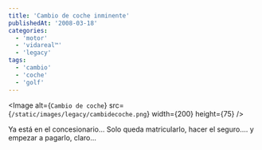 ```yaml
---
title: 'Cambio de coche inminente'
publishedAt: '2008-03-18'
categories:
  - 'motor'
  - 'vidareal™'
  - 'legacy'
tags:
  - 'cambio'
  - 'coche'
  - 'golf'
---
```


\<Image
alt={`Cambio de coche`}
src={`/static/images/legacy/cambidecoche.png`}
width={200}
height={75}
/>

Ya está en el concesionario... Solo queda matricularlo, hacer el seguro.... y empezar a pagarlo, claro...
